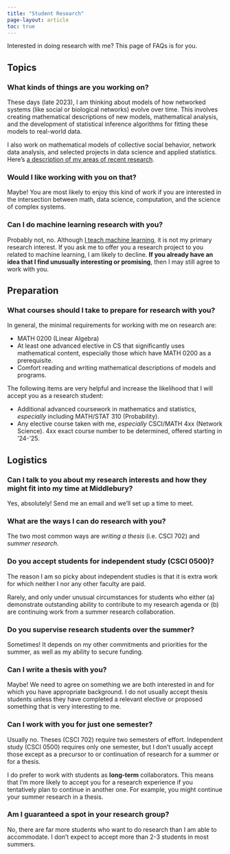 ```yaml
---
title: "Student Research"
page-layout: article
toc: true
---
```


Interested in doing research with me? This page of FAQs is for you. 



## Topics

### What kinds of things are you working on? 

These days (late 2023), I am thinking about models of how networked systems (like social or biological networks) evolve over time. This involves creating mathematical descriptions of new models, mathematical analysis, and the development of statistical inference algorithms for fitting these models to real-world data. 

I also work on mathematical models of collective social behavior, network data analysis, and selected projects in data science and applied statistics. Here's [a description of my areas of recent research](research.qmd). 

### Would I like working with you on that? 

Maybe! You are most likely to enjoy this kind of work if you are interested in the intersection between math, data science, computation, and the science of complex systems. 

### Can I do machine learning research with you?

Probably not, no. Although [I teach machine learning](teaching.qmd), it is not my primary research interest. If you ask me to offer you a research project to you related to machine learning, I am likely to decline. **If you already have an idea that I find unusually interesting or promising**, then I may still agree to work with you. 

## Preparation 

### What courses should I take to prepare for research with you? 

In general, the minimal requirements for working with me on research are: 

- MATH 0200 (Linear Algebra)
- At least one advanced elective in CS that significantly uses mathematical content, especially those which have MATH 0200 as a prerequisite. 
- Comfort reading and writing mathematical descriptions of models and programs. 

The following items are very helpful and increase the likelihood that I will accept you as a research student: 

- Additional advanced coursework in mathematics and statistics, *especially* including MATH/STAT 310 (Probability). 
- Any elective course taken with me, *especially* CSCI/MATH 4xx (Network Science). [4xx exact course number to be determined, offered starting in '24-'25.]{.aside}

## Logistics

### Can I talk to you about my research interests and how they might fit into my time at Middlebury? 

Yes, absolutely! Send me an email and we'll set up a time to meet. 

### What are the ways I can do research with you?

The two most common ways are *writing a thesis* (i.e. CSCI 702) and *summer research*. 

### Do you accept students for independent study (CSCI 0500)? 

[The reason I am so picky about independent studies is that it is extra work for which neither I nor any other faculty are paid.]{.aside}

Rarely, and only under unusual circumstances for students who either (a)  demonstrate outstanding ability to contribute to my research agenda or (b) are continuing work from a summer research collaboration. 

### Do you supervise research students over the summer? 

Sometimes! It depends on my other commitments and priorities for the summer, as well as my ability to secure funding. 

### Can I write a thesis with you? 

Maybe! We need to agree on something we are both interested in and for which you have appropriate background. I do not usually accept thesis students unless they have completed a relevant elective or proposed something that is very interesting to me. 

### Can I work with you for just one semester?

Usually no. Theses (CSCI 702) require two semesters of effort. Independent study (CSCI 0500) requires only one semester, but I don't usually accept those except as a precursor to or continuation of research for a summer or for a thesis. 

I do prefer to work with students as **long-term** collaborators. This means that I'm more likely to accept you for a research experience if you tentatively plan to continue in another one. For example, you might continue your summer research in a thesis. 

### Am I guaranteed a spot in your research group?

No, there are far more students who want to do research than I am able to accommodate. I don't expect to accept more than 2-3 students in most summers. 


